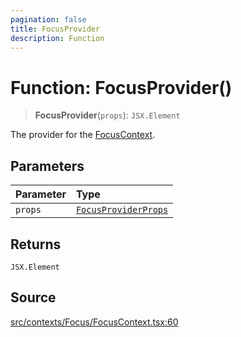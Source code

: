 ```yaml
---
pagination: false
title: FocusProvider
description: Function
---
```


# Function: FocusProvider()

> **FocusProvider**(`props`): `JSX.Element`

The provider for the [FocusContext](/api/latest/variables/FocusContext.mdx).

## Parameters

| Parameter | Type |
| :------ | :------ |
| `props` | [`FocusProviderProps`](/api/latest/type-aliases/FocusProviderProps.mdx) |

## Returns

`JSX.Element`

## Source

[src/contexts/Focus/FocusContext.tsx:60](https://github.com/gpbl/react-day-picker/blob/575f9be39/src/contexts/Focus/FocusContext.tsx#L60)
